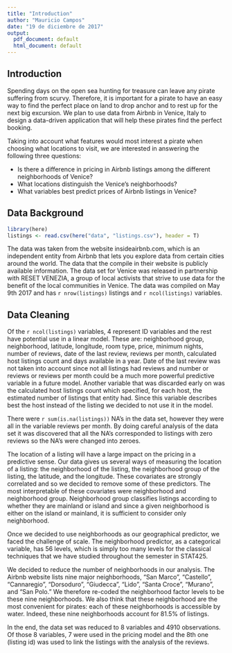 ```yaml
---
title: "Introduction"
author: "Mauricio Campos"
date: "19 de diciembre de 2017"
output:
  pdf_document: default
  html_document: default
---
```


## Introduction

Spending days on the open sea hunting for treasure can leave any pirate suffering from scurvy. Therefore, it is important for a pirate to have an easy way to find the perfect place on land to drop anchor and to rest up for the next big excursion. We plan to use data from Airbnb in Venice, Italy to design a data-driven application that will help these pirates find the perfect booking. 

Taking into account what features would most interest a pirate when choosing what locations to visit, we are interested in answering the following three questions:

* Is there a difference in pricing in Airbnb listings among the different neighborhoods of Venice?
* What locations distinguish the Venice’s neighborhoods?
* What variables best predict prices of Airbnb listings in Venice?

## Data Background

```r
library(here)
listings <- read.csv(here("data", "listings.csv"), header = T)
```


The data was taken from the website insideairbnb.com, which is an independent entity from Airbnb that lets you explore data from certain cities around the world. The data that the compile in their website is publicly available information. The data set for Venice was released in partnership with RESET VENEZIA, a group of local activists that strive to use data for the benefit of the local communities in Venice. The data was compiled on May 9th 2017 and has `r nrow(listings)` listings and `r ncol(listings)` variables. 

## Data Cleaning

Of the `r ncol(listings)` variables, 4 represent ID variables and the rest have potential use in a linear model. These are: neighborhood group, neighborhood, latitude, longitude, room type, price, minimum nights, number of reviews, date of the last review, reviews per month, calculated host listings count and days available in a year. Date of the last review was not taken into account since not all listings had reviews and number or reviews or reviews per month could be a much more powerful predictive variable in a future model. Another variable that was discarded early on was the calculated host listings count which specified, for each host, the estimated number of listings that entity had. Since this variable describes best the host instead of the listing we decided to not use it in the model. 

There were `r sum(is.na(listings))` NA's in the data set, however they were all in the variable reviews per month. By doing careful analysis of the data set it was discovered that all the NA's corresponded to listings with zero reviews so the NA's were changed into zeroes. 

The location of a listing will have a large impact on the pricing in a predictive sense. Our data gives us several ways of measuring the location of a listing: the neighborhood of the listing, the neighborhood group of the listing, the latitude, and the longitude. These covariates are strongly correlated and so we decided to remove some of these predictors. The most interpretable of these covariates were neighborhood and neighborhood group. Neighborhood group classifies listings according to whether they are mainland or island and since a given neighborhood is either on the island or mainland, it is sufficient to consider only neighborhood. 

Once we decided to use neighborhoods as our geographical predictor, we faced the challenge of scale. The neighborhood predictor, as a categorical variable, has 56 levels, which is simply too many levels for the classical techniques that we have studied throughout the semester in STAT425. 

We decided to reduce the number of neighborhoods in our analysis. The Airbnb website lists nine major neighborhoods, "San Marco", "Castello", "Cannaregio", "Dorsoduro", "Giudecca", "Lido", "Santa Croce", "Murano", and "San Polo." We therefore re-coded the neighborhood factor levels to be these nine neighborhoods. We also think that these neighborhood are the most convenient for pirates: each of these neighborhoods is accessible by water. Indeed, these nine neighborhoods account for 81.5% of listings. 

In the end, the data set was reduced to 8 variables and 4910 observations. Of those 8 variables, 7 were used in the pricing model and the 8th one (listing id) was used to link the listings with the analysis of the reviews. 
